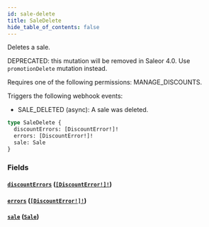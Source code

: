 ```yaml
---
id: sale-delete
title: SaleDelete
hide_table_of_contents: false
---
```


Deletes a sale.

DEPRECATED: this mutation will be removed in Saleor 4.0. Use `promotionDelete` mutation instead.

Requires one of the following permissions: MANAGE_DISCOUNTS.

Triggers the following webhook events:

- SALE_DELETED (async): A sale was deleted.

```graphql
type SaleDelete {
  discountErrors: [DiscountError!]!
  errors: [DiscountError!]!
  sale: Sale
}
```

### Fields

#### [`discountErrors`](#) ([`[DiscountError!]!`](../../../developer/api-reference/objects/discount-error))

#### [`errors`](#) ([`[DiscountError!]!`](../../../developer/api-reference/objects/discount-error))

#### [`sale`](#) ([`Sale`](../../../developer/api-reference/objects/sale))
